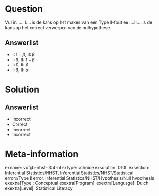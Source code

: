 Question
========
  
Vul in: …. I…. is de kans op het maken van een Type II-fout en ….II…. is de kans op het correct verwerpen van de nulhypothese. 
  
Answerlist
----------
* I: $1-\beta$, II: $\beta$
* I: $\beta$,  II: $1-\beta$
* I: $\alpha, II: $\beta$
* I: $\beta$, II: $\alpha$


Solution
========

Answerlist
----------
* Incorrect
* Correct
* Incorrect
* Incorrect

Meta-information
================
exname: vufgb-nhst-004-nl
extype: schoice
exsolution: 0100
exsection: Inferential Statistics/NHST, Inferential Statistics/NHST/Statistical errors/Type II error, Inferential Statistics/NHST/Hypothesis/Null hypothesis
exextra[Type]: Conceptual
exextra[Program]: 
exextra[Language]: Dutch
exextra[Level]: Statistical Literacy